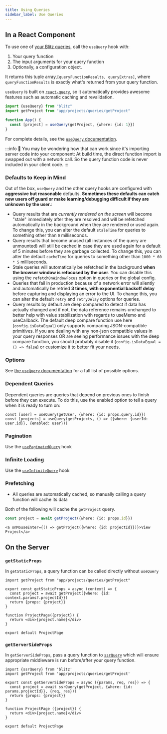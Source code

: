 ```yaml
---
title: Using Queries
sidebar_label: Use Queries
---
```


## In a React Component

To use one of [your Blitz queries](./query-definition), call the `useQuery` hook with:

1. Your query function
2. The input arguments for your query function
3. Optionally, a configuration object.

It returns this tuple array,`[queryFunctionResults, queryExtras]`, where `queryFunctionResults` is exactly what's returned from your query function.

`useQuery` is built on [`react-query`](https://github.com/tannerlinsley/react-query), so it automatically provides awesome features such as automatic caching and revalidation.

```ts
import {useQuery} from "blitz"
import getProject from "app/projects/queries/getProject"

function App() {
  const [project] = useQuery(getProject, {where: {id: 1}})
}
```

For complete details, see the [`useQuery` documentation](./use-query).

:::info 🤔
You may be wondering how that can work since it's importing server code into your component: At build time, the direct function import is swapped out with a network call. So the query function code is never included in your client code.
:::

### Defaults to Keep in Mind

Out of the box, `useQuery` and the other query hooks are configured with **aggressive but reasonable** defaults. **Sometimes these defaults can catch new users off guard or make learning/debugging difficult if they are unknown by the user.**:

- Query results that are _currently rendered on the screen_ will become "stale" immediately after they are resolved and will be refetched automatically in the background when they are rendered or used again. To change this, you can alter the default `staleTime` for queries to something other than `0` milliseconds.
- Query results that become unused (all instances of the query are unmounted) will still be cached in case they are used again for a default of 5 minutes before they are garbage collected. To change this, you can alter the default `cacheTime` for queries to something other than `1000 * 60 * 5` milliseconds.
- Stale queries will automatically be refetched in the background **when the browser window is refocused by the user**. You can disable this using the `refetchOnWindowFocus` option in queries or the global config.
- Queries that fail in production because of a network error will silently and automatically be retried **3 times, with exponential backoff delay** before capturing and displaying an error to the UI. To change this, you can alter the default `retry` and `retryDelay` options for queries.
- Query results by default are deep compared to detect if data has actually changed and if not, the data reference remains unchanged to better help with value stabilization with regards to useMemo and useCallback. The default deep compare function use here (`config.isDataEqual`) only supports comparing JSON-compatible primitives. If you are dealing with any non-json compatible values in your query responses OR are seeing performance issues with the deep compare function, you should probably disable it (`config.isDataEqual = () => false`) or customize it to better fit your needs.

### Options

See [the `useQuery` documentation](./use-query) for a full list of possible options.

### Dependent Queries

Dependent queries are queries that depend on previous ones to finish before they can execute.
To do this, use the enabled option to tell a query when it is ready to turn on:

```tsx
const [user] = useQuery(getUser, {where: {id: props.query.id}})
const [projects] = useQuery(getProjects, () => ({where: {userId: user.id}}, {enabled: user}))
```

### Pagination

Use the [`usePaginatedQuery`](./use-paginated-query) hook

### Infinite Loading

Use the [`useInfiniteQuery`](./use-infinite-query) hook

### Prefetching

- All queries are automatically cached, so manually calling a query function will cache its data

Both of the following will cache the `getProject` query.

```ts
const project = await getProject({where: {id: props.id}})
```

```tsx
<a onMouseEnter={() => getProject({where: {id: projectId}})}>View Project</a>
```

## On the Server

### `getStaticProps`

In `getStaticProps`, a query function can be called directly without `useQuery`

```tsx
import getProject from "app/projects/queries/getProject"

export const getStaticProps = async (context) => {
  const project = await getProject({where: {id: context.params?.projectId}})
  return {props: {project}}
}

function ProjectPage({project}) {
  return <div>{project.name}</div>
}

export default ProjectPage
```

### `getServerSideProps`

In `getServerSideProps`, pass a query function to [`ssrQuery`](./ssr-query) which will ensure appropriate middleware is run before/after your query function.

```tsx
import {ssrQuery} from 'blitz'
import getProject from 'app/projects/queries/getProject'

export const getServerSideProps = async ({params, req, res}) => {
  const project = await ssrQuery(getProject, {where: {id: params.projectId}}, {req, res}))
  return {props: {project}}
}

function ProjectPage ({project}) {
  return <div>{project.name}</div>
}

export default ProjectPage
```
